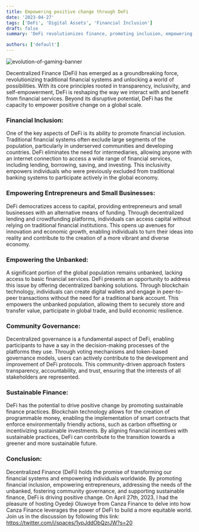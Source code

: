```yaml
---
title: Empowering positive change through DeFi
date: '2023-04-27'
tags: ['DeFi', 'Digital Assets', 'Financial Inclusion']
draft: false
summary: 'DeFi revolutionizes finance, promoting inclusion, empowering entrepreneurs, serving the unbanked, fostering community governance, and supporting sustainable practices for positive change. Join me as we explore DeFi in this article.'

authors: ['default']
---
```


![evolution-of-gaming-banner](/static/images/canada/defi.jpeg)

Decentralized Finance (DeFi) has emerged as a groundbreaking force, revolutionizing traditional financial systems and unlocking a world of possibilities. With its core principles rooted in transparency, inclusivity, and self-empowerment, DeFi is reshaping the way we interact with and benefit from financial services. Beyond its disruptive potential, DeFi has the capacity to empower positive change on a global scale.

### Financial Inclusion:<br/>

One of the key aspects of DeFi is its ability to promote financial inclusion. Traditional financial systems often exclude large segments of the population, particularly in underserved communities and developing countries. DeFi eliminates the need for intermediaries, allowing anyone with an internet connection to access a wide range of financial services, including lending, borrowing, saving, and investing. This inclusivity empowers individuals who were previously excluded from traditional banking systems to participate actively in the global economy.

### Empowering Entrepreneurs and Small Businesses:<br/>

DeFi democratizes access to capital, providing entrepreneurs and small businesses with an alternative means of funding. Through decentralized lending and crowdfunding platforms, individuals can access capital without relying on traditional financial institutions. This opens up avenues for innovation and economic growth, enabling individuals to turn their ideas into reality and contribute to the creation of a more vibrant and diverse economy.

### Empowering the Unbanked:<br/>

A significant portion of the global population remains unbanked, lacking access to basic financial services. DeFi presents an opportunity to address this issue by offering decentralized banking solutions. Through blockchain technology, individuals can create digital wallets and engage in peer-to-peer transactions without the need for a traditional bank account. This empowers the unbanked population, allowing them to securely store and transfer value, participate in global trade, and build economic resilience.

### Community Governance:<br/>

Decentralized governance is a fundamental aspect of DeFi, enabling participants to have a say in the decision-making processes of the platforms they use. Through voting mechanisms and token-based governance models, users can actively contribute to the development and improvement of DeFi protocols. This community-driven approach fosters transparency, accountability, and trust, ensuring that the interests of all stakeholders are represented.

### Sustainable Finance:<br/>

DeFi has the potential to drive positive change by promoting sustainable finance practices. Blockchain technology allows for the creation of programmable money, enabling the implementation of smart contracts that enforce environmentally friendly actions, such as carbon offsetting or incentivizing sustainable investments. By aligning financial incentives with sustainable practices, DeFi can contribute to the transition towards a greener and more sustainable future.

### Conclusion:<br/>

Decentralized Finance (DeFi) holds the promise of transforming our financial systems and empowering individuals worldwide. By promoting financial inclusion, empowering entrepreneurs, addressing the needs of the unbanked, fostering community governance, and supporting sustainable finance, DeFi is driving positive change. On April 27th, 2023, I had the pleasure of hosting Oyedeji Oluwoye from Canza Finance to delve into how Canza Finance leverages the power of DeFi to build a more equitable world. Join us in the discussion by following this link: https://twitter.com/i/spaces/1ypJddObQzrJW?s=20
